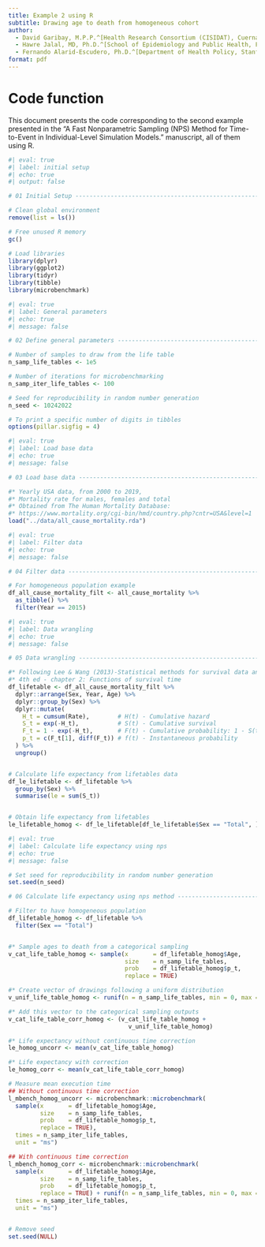 ```yaml
---
title: Example 2 using R
subtitle: Drawing age to death from homogeneous cohort
author:
  - David Garibay, M.P.P.^[Health Research Consortium (CISIDAT), Cuernavaca, Morelos, Mexico.]
  - Hawre Jalal, MD, Ph.D.^[School of Epidemiology and Public Health, Faculty of Medicine, University of Ottawa, Ottawa, ON, CA.]
  - Fernando Alarid-Escudero, Ph.D.^[Department of Health Policy, Stanford University School of Medicine, Stanford, CA, USA.] ^[Center for Health Policy, Freeman Spogli Institute, Stanford University, Stanford, CA, USA.]
format: pdf
---
```


# Code function
This document presents the code corresponding to the second example presented 
in the "A Fast Nonparametric Sampling (NPS) Method for Time-to-Event in 
Individual-Level Simulation Models." manuscript, all of them using R.

```r
#| eval: true
#| label: initial setup
#| echo: true
#| output: false

# 01 Initial Setup --------------------------------------------------------

# Clean global environment
remove(list = ls())

# Free unused R memory
gc()

# Load libraries
library(dplyr)
library(ggplot2)
library(tidyr)
library(tibble)
library(microbenchmark)
```

```r
#| eval: true
#| label: General parameters
#| echo: true 
#| message: false

# 02 Define general parameters --------------------------------------------

# Number of samples to draw from the life table
n_samp_life_tables <- 1e5

# Number of iterations for microbenchmarking
n_samp_iter_life_tables <- 100

# Seed for reproducibility in random number generation
n_seed <- 10242022

# To print a specific number of digits in tibbles
options(pillar.sigfig = 4)

```


```r
#| eval: true
#| label: Load base data
#| echo: true 
#| message: false

# 03 Load base data -------------------------------------------------------

#* Yearly USA data, from 2000 to 2019, 
#* Mortality rate for males, females and total
#* Obtained from The Human Mortality Database:
#* https://www.mortality.org/cgi-bin/hmd/country.php?cntr=USA&level=1
load("../data/all_cause_mortality.rda")

```


```r
#| eval: true
#| label: Filter data
#| echo: true 
#| message: false

# 04 Filter data ----------------------------------------------------------

# For homogeneous population example
df_all_cause_mortality_filt <- all_cause_mortality %>% 
  as_tibble() %>% 
  filter(Year == 2015)
```

```r
#| eval: true
#| label: Data wrangling
#| echo: true 
#| message: false

# 05 Data wrangling -------------------------------------------------------

#* Following Lee & Wang (2013)-Statistical methods for survival data analysis
#* 4th ed - chapter 2: Functions of survival time
df_lifetable <- df_all_cause_mortality_filt %>% 
  dplyr::arrange(Sex, Year, Age) %>% 
  dplyr::group_by(Sex) %>% 
  dplyr::mutate(
    H_t = cumsum(Rate),        # H(t) - Cumulative hazard
    S_t = exp(-H_t),           # S(t) - Cumulative survival
    F_t = 1 - exp(-H_t),       # F(t) - Cumulative probability: 1 - S(t)
    p_t = c(F_t[1], diff(F_t)) # f(t) - Instantaneous probability
  ) %>% 
  ungroup()


# Calculate life expectancy from lifetables data
df_le_lifetable <- df_lifetable %>% 
  group_by(Sex) %>% 
  summarise(le = sum(S_t))


# Obtain life expectancy from lifetables
le_lifetable_homog <- df_le_lifetable[df_le_lifetable$Sex == "Total", ]$le

```

```r
#| eval: true
#| label: Calculate life expectancy using nps
#| echo: true 
#| message: false

# Set seed for reproducibility in random number generation
set.seed(n_seed)

# 06 Calculate life expectancy using nps method ---------------------------

# Filter to have homogeneous population
df_lifetable_homog <- df_lifetable %>%
  filter(Sex == "Total")


#* Sample ages to death from a categorical sampling
v_cat_life_table_homog <- sample(x       = df_lifetable_homog$Age,
                                 size    = n_samp_life_tables,
                                 prob    = df_lifetable_homog$p_t,
                                 replace = TRUE)

#* Create vector of drawings following a uniform distribution
v_unif_life_table_homog <- runif(n = n_samp_life_tables, min = 0, max = 1)

#* Add this vector to the categorical sampling outputs
v_cat_life_table_corr_homog <- (v_cat_life_table_homog + 
                                  v_unif_life_table_homog)

#* Life expectancy without continuous time correction
le_homog_uncorr <- mean(v_cat_life_table_homog)

#* Life expectancy with correction
le_homog_corr <- mean(v_cat_life_table_corr_homog)

# Measure mean execution time
## Without continuous time correction
l_mbench_homog_uncorr <- microbenchmark::microbenchmark(
  sample(x       = df_lifetable_homog$Age,
         size    = n_samp_life_tables,
         prob    = df_lifetable_homog$p_t,
         replace = TRUE),
  times = n_samp_iter_life_tables,
  unit = "ms")

## With continuous time correction
l_mbench_homog_corr <- microbenchmark::microbenchmark(
  sample(x       = df_lifetable_homog$Age,
         size    = n_samp_life_tables,
         prob    = df_lifetable_homog$p_t,
         replace = TRUE) + runif(n = n_samp_life_tables, min = 0, max = 1),
  times = n_samp_iter_life_tables,
  unit = "ms")


# Remove seed
set.seed(NULL)

```


